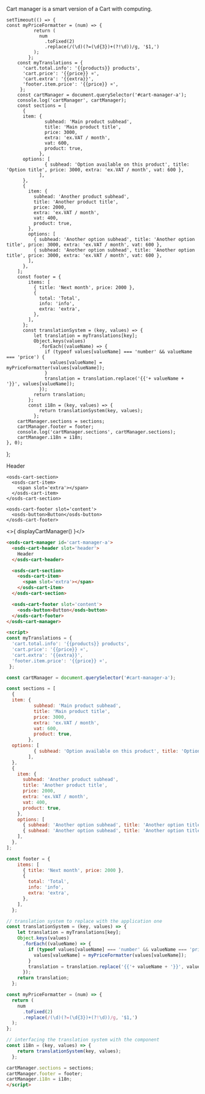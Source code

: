 
Cart manager is a smart version of a Cart with computing.

    setTimeout(() => {
    const myPriceFormatter = (num) => {
              return (
                num
                  .toFixed(2)
                  .replace(/(\d)(?=(\d{3})+(?!\d))/g, '$1,')
              );
            };
        const myTranslations = {
          'cart.total.info': '{{products}} products',
          'cart.price': '{{price}} ¤',
          'cart.extra': '{{extra}}',
          'footer.item.price': '{{price}} ¤',
         };
        const cartManager = document.querySelector('#cart-manager-a');
        console.log('cartManager', cartManager);
        const sections = [
          {
          item: {
                  subhead: 'Main product subhead',
                  title: 'Main product title',
                  price: 3000,
                  extra: 'ex.VAT / month',
                  vat: 600,
                  product: true,
                },
          options: [
                  { subhead: 'Option available on this product', title: 'Option title', price: 3000, extra: 'ex.VAT / month', vat: 600 },
                ],
          },
          {
            item: {
              subhead: 'Another product subhead',
              title: 'Another product title',
              price: 2000,
              extra: 'ex.VAT / month',
              vat: 400,
              product: true,
            },
            options: [
              { subhead: 'Another option subhead', title: 'Another option title', price: 3000, extra: 'ex.VAT / month', vat: 600 },
              { subhead: 'Another option subhead', title: 'Another option title', price: 3000, extra: 'ex.VAT / month', vat: 600 },
            ],
          },
        ];
        const footer = {
            items: [
              { title: 'Next month', price: 2000 },
              {
                total: 'Total',
                info: 'info',
                extra: 'extra',
              },
            ],
          };
          const translationSystem = (key, values) => {
              let translation = myTranslations[key];
              Object.keys(values)
                .forEach((valueName) => {
                  if (typeof values[valueName] === 'number' && valueName === 'price') {
                    values[valueName] = myPriceFormatter(values[valueName]);
                  }
                  translation = translation.replace('{{'+ valueName + '}}', values[valueName]);
                });
              return translation;
            };
            const i18n = (key, values) => {
                return translationSystem(key, values);
              };
        cartManager.sections = sections;
        cartManager.footer = footer;
        console.log('cartManager.sections', cartManager.sections);
        cartManager.i18n = i18n;
    }, 0);
};

<Canvas withSource="none">
  <osds-cart-manager id='cart-manager-a'>
    <osds-cart-header slot='header'>
      Header
    </osds-cart-header>

    <osds-cart-section>
      <osds-cart-item>
        <span slot='extra'></span>
      </osds-cart-item>
    </osds-cart-section>

    <osds-cart-footer slot='content'>
      <osds-button>Button</osds-button>
    </osds-cart-footer>
  </osds-cart-manager>
</Canvas >

<>{ displayCartManager() }</>

```html
<osds-cart-manager id='cart-manager-a'>
  <osds-cart-header slot='header'>
    Header
  </osds-cart-header>

  <osds-cart-section>
    <osds-cart-item>
      <span slot='extra'></span>
    </osds-cart-item>
  </osds-cart-section>

  <osds-cart-footer slot='content'>
    <osds-button>Button</osds-button>
  </osds-cart-footer>
</osds-cart-manager>

<script>
const myTranslations = {
  'cart.total.info': '{{products}} products',
  'cart.price': '{{price}} ¤',
  'cart.extra': '{{extra}}',
  'footer.item.price': '{{price}} ¤',
 };

const cartManager = document.querySelector('#cart-manager-a');

const sections = [
  {
  item: {
          subhead: 'Main product subhead',
          title: 'Main product title',
          price: 3000,
          extra: 'ex.VAT / month',
          vat: 600,
          product: true,
        },
  options: [
          { subhead: 'Option available on this product', title: 'Option title', price: 3000, extra: 'ex.VAT / month', vat: 600 },
        ],
  },
  {
    item: {
      subhead: 'Another product subhead',
      title: 'Another product title',
      price: 2000,
      extra: 'ex.VAT / month',
      vat: 400,
      product: true,
    },
    options: [
      { subhead: 'Another option subhead', title: 'Another option title', price: 3000, extra: 'ex.VAT / month', vat: 600 },
      { subhead: 'Another option subhead', title: 'Another option title', price: 3000, extra: 'ex.VAT / month', vat: 600 },
    ],
  },
];

const footer = {
    items: [
      { title: 'Next month', price: 2000 },
      {
        total: 'Total',
        info: 'info',
        extra: 'extra',
      },
    ],
  };

// translation system to replace with the application one
const translationSystem = (key, values) => {
    let translation = myTranslations[key];
    Object.keys(values)
      .forEach((valueName) => {
        if (typeof values[valueName] === 'number' && valueName === 'price') {
          values[valueName] = myPriceFormatter(values[valueName]);
        }
        translation = translation.replace('{{'+ valueName + '}}', values[valueName]);
      });
    return translation;
  };

const myPriceFormatter = (num) => {
  return (
    num
      .toFixed(2)
      .replace(/(\d)(?=(\d{3})+(?!\d))/g, '$1,')
  );
};

// interfacing the translation system with the component
const i18n = (key, values) => {
    return translationSystem(key, values);
  };

cartManager.sections = sections;
cartManager.footer = footer;
cartManager.i18n = i18n;
</script>
```
